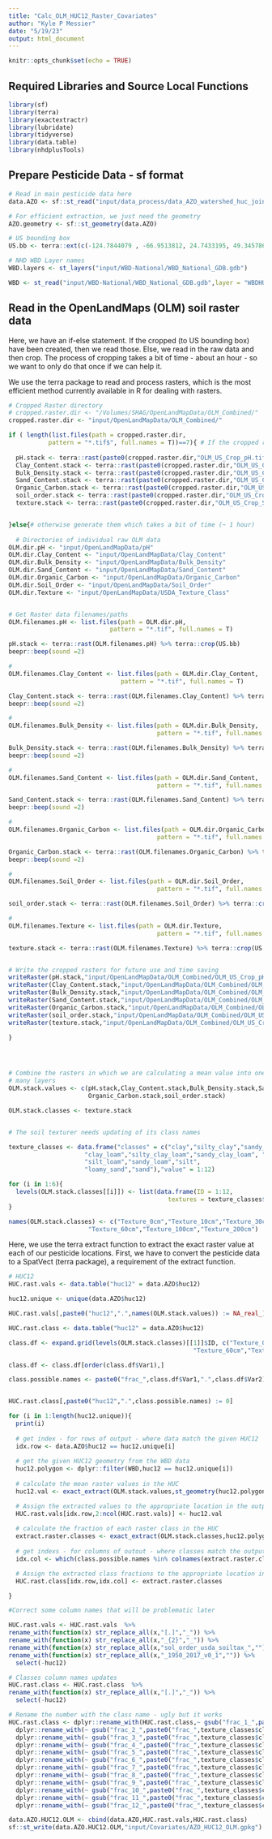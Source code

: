 ```yaml
---
title: "Calc_OLM_HUC12_Raster_Covariates"
author: "Kyle P Messier"
date: "5/19/23"
output: html_document
---
```


```r
knitr::opts_chunk$set(echo = TRUE)
```

## Required Libraries and Source Local Functions

```r

library(sf)
library(terra)
library(exactextractr)
library(lubridate)
library(tidyverse)
library(data.table)
library(nhdplusTools)


```

## Prepare Pesticide Data - sf format

```r
# Read in main pesticide data here
data.AZO <- sf::st_read("input/data_process/data_AZO_watershed_huc_join.shp")

# For efficient extraction, we just need the geometry
AZO.geometry <- sf::st_geometry(data.AZO)

# US bounding box
US.bb <- terra::ext(c(-124.7844079 , -66.9513812, 24.7433195, 49.3457868))

# NHD WBD Layer names
WBD.layers <- st_layers("input/WBD-National/WBD_National_GDB.gdb")

WBD <- st_read("input/WBD-National/WBD_National_GDB.gdb",layer = "WBDHU12")

```


## Read in the OpenLandMaps (OLM) soil raster data

Here, we have an if-else statement. If the cropped (to US bounding box) have been
created, then we read those. Else, we read in the raw data and then crop. The process
of cropping takes a bit of time - about an hour - so we want to only do that once
if we can help it. 

We use the terra package to read and process rasters, which is the most efficient
method currently available in R for dealing with rasters.

```r
# Cropped Raster directory 
# cropped.raster.dir <- "/Volumes/SHAG/OpenLandMapData/OLM_Combined/"
cropped.raster.dir <- "input/OpenLandMapData/OLM_Combined/"

if ( length(list.files(path = cropped.raster.dir,
           pattern = "*.tif$", full.names = T))==7){ # If the cropped rasters have been generated,read those in
  
  pH.stack <- terra::rast(paste0(cropped.raster.dir,"OLM_US_Crop_pH.tif"))
  Clay_Content.stack <- terra::rast(paste0(cropped.raster.dir,"OLM_US_Crop_Clay_Content.tif"))
  Bulk_Density.stack <- terra::rast(paste0(cropped.raster.dir,"OLM_US_Crop_Bulk_Density.tif"))
  Sand_Content.stack <- terra::rast(paste0(cropped.raster.dir,"OLM_US_Crop_Sand_Content.tif"))
  Organic_Carbon.stack <- terra::rast(paste0(cropped.raster.dir,"OLM_US_Crop_Organic_Carbon.tif"))
  soil_order.stack <- terra::rast(paste0(cropped.raster.dir,"OLM_US_Crop_Soil_Order.tif"))
  texture.stack <- terra::rast(paste0(cropped.raster.dir,"OLM_US_Crop_Soil_Texture_Class.tif"))


}else{# otherwise generate them which takes a bit of time (~ 1 hour)
  
  # Directories of individual raw OLM data
OLM.dir.pH <- "input/OpenLandMapData/pH"
OLM.dir.Clay_Content <- "input/OpenLandMapData/Clay_Content"
OLM.dir.Bulk_Density <- "input/OpenLandMapData/Bulk_Density"
OLM.dir.Sand_Content <- "input/OpenLandMapData/Sand_Content"
OLM.dir.Organic_Carbon <- "input/OpenLandMapData/Organic_Carbon"
OLM.dir.Soil_Order <- "input/OpenLandMapData/Soil_Order"
OLM.dir.Texture <- "input/OpenLandMapData/USDA_Texture_Class"


# Get Raster data filenames/paths
OLM.filenames.pH <- list.files(path = OLM.dir.pH,
                            pattern = "*.tif", full.names = T)

pH.stack <- terra::rast(OLM.filenames.pH) %>% terra::crop(US.bb)
beepr::beep(sound =2)

#
OLM.filenames.Clay_Content <- list.files(path = OLM.dir.Clay_Content,
                               pattern = "*.tif", full.names = T)

Clay_Content.stack <- terra::rast(OLM.filenames.Clay_Content) %>% terra::crop(US.bb)
beepr::beep(sound =2)

#
OLM.filenames.Bulk_Density <- list.files(path = OLM.dir.Bulk_Density,
                                         pattern = "*.tif", full.names = T)

Bulk_Density.stack <- terra::rast(OLM.filenames.Bulk_Density) %>% terra::crop(US.bb)
beepr::beep(sound =2)

#
OLM.filenames.Sand_Content <- list.files(path = OLM.dir.Sand_Content,
                                         pattern = "*.tif", full.names = T)

Sand_Content.stack <- terra::rast(OLM.filenames.Sand_Content) %>% terra::crop(US.bb)
beepr::beep(sound =2)

# 
OLM.filenames.Organic_Carbon <- list.files(path = OLM.dir.Organic_Carbon,
                                         pattern = "*.tif", full.names = T)

Organic_Carbon.stack <- terra::rast(OLM.filenames.Organic_Carbon) %>% terra::crop(US.bb)
beepr::beep(sound =2)

# 
OLM.filenames.Soil_Order <- list.files(path = OLM.dir.Soil_Order,
                                         pattern = "*.tif", full.names = T)

soil_order.stack <- terra::rast(OLM.filenames.Soil_Order) %>% terra::crop(US.bb)

# 
OLM.filenames.Texture <- list.files(path = OLM.dir.Texture,
                                         pattern = "*.tif", full.names = T)

texture.stack <- terra::rast(OLM.filenames.Texture) %>% terra::crop(US.bb)


# Write the cropped rasters for future use and time saving
writeRaster(pH.stack,"input/OpenLandMapData/OLM_Combined/OLM_US_Crop_pH.tif")
writeRaster(Clay_Content.stack,"input/OpenLandMapData/OLM_Combined/OLM_US_Crop_Clay_Content.tif")
writeRaster(Bulk_Density.stack,"input/OpenLandMapData/OLM_Combined/OLM_US_Crop_Bulk_Density.tif")
writeRaster(Sand_Content.stack,"input/OpenLandMapData/OLM_Combined/OLM_US_Crop_Sand_Content.tif")
writeRaster(Organic_Carbon.stack,"input/OpenLandMapData/OLM_Combined/OLM_US_Crop_Organic_Carbon.tif")
writeRaster(soil_order.stack,"input/OpenLandMapData/OLM_Combined/OLM_US_Crop_Soil_Order.tif")
writeRaster(texture.stack,"input/OpenLandMapData/OLM_Combined/OLM_US_Crop_Soil_Texture_Class.tif")

}




# Combine the rasters in which we are calculating a mean value into one raster stack with
# many layers
OLM.stack.values <- c(pH.stack,Clay_Content.stack,Bulk_Density.stack,Sand_Content.stack,
                      Organic_Carbon.stack,soil_order.stack)

OLM.stack.classes <- texture.stack


# The soil texturer needs updating of its class names

texture_classes <- data.frame("classes" = c("clay","silty_clay","sandy_clay",
                     "clay_loam","silty_clay_loam","sandy_clay_loam", "loam",
                     "silt_loam","sandy_loam","silt",
                     "loamy_sand","sand"),"value" = 1:12)

for (i in 1:6){
  levels(OLM.stack.classes[[i]]) <- list(data.frame(ID = 1:12,
                                            textures = texture_classes$classes))
}

names(OLM.stack.classes) <- c("Texture_0cm","Texture_10cm","Texture_30cm",
                      "Texture_60cm","Texture_100cm","Texture_200cm")


```

Here, we use the terra extract function to extract the exact raster value
at each of our pesticide locations. First, we have to convert the pesticide 
data to a SpatVect (terra package), a requirement of the extract function. 

```r

# HUC12
HUC.rast.vals <- data.table("huc12" = data.AZO$huc12)

huc12.unique <- unique(data.AZO$huc12)

HUC.rast.vals[,paste0("huc12",".",names(OLM.stack.values)) := NA_real_]

HUC.rast.class <- data.table("huc12" = data.AZO$huc12)

class.df <- expand.grid(levels(OLM.stack.classes)[[1]]$ID, c("Texture_0cm","Texture_10cm","Texture_30cm",
                                                   "Texture_60cm","Texture_100cm","Texture_200cm"))

class.df <- class.df[order(class.df$Var1),]

class.possible.names <- paste0("frac_",class.df$Var1,".",class.df$Var2)


HUC.rast.class[,paste0("huc12",".",class.possible.names) := 0]

for (i in 1:length(huc12.unique)){
  print(i)
  
  # get index - for rows of output - where data match the given HUC12
  idx.row <- data.AZO$huc12 == huc12.unique[i]
  
  # get the given HUC12 geometry from the WBD data
  huc12.polygon <- dplyr::filter(WBD,huc12 == huc12.unique[i])
 
  # calculate the mean raster values in the HUC
  huc12.val <- exact_extract(OLM.stack.values,st_geometry(huc12.polygon),fun = "mean", stack_apply = TRUE)

  # Assign the extracted values to the appropriate location in the output
  HUC.rast.vals[idx.row,2:ncol(HUC.rast.vals)] <- huc12.val
  
  # calculate the fraction of each raster class in the HUC
  extract.raster.classes <- exact_extract(OLM.stack.classes,huc12.polygon,fun = "frac", stack_apply = TRUE)
  
  # get indexs - for columns of outout - where classes match the output
  idx.col <- which(class.possible.names %in% colnames(extract.raster.classes))+1

  # Assign the extracted class fractions to the appropriate location in the output
  HUC.rast.class[idx.row,idx.col] <- extract.raster.classes

}

#Correct some column names that will be problematic later

HUC.rast.vals <- HUC.rast.vals  %>% 
rename_with(function(x) str_replace_all(x,"[.]","_")) %>% 
rename_with(function(x) str_replace_all(x,"_{2}","_")) %>% 
rename_with(function(x) str_replace_all(x,"sol_order_usda_soiltax_","")) %>% 
rename_with(function(x) str_replace_all(x,"_1950_2017_v0_1","")) %>%
  select(-huc12)

# Classes column names updates
HUC.rast.class <- HUC.rast.class  %>% 
rename_with(function(x) str_replace_all(x,"[.]","_")) %>% 
  select(-huc12)

# Rename the number with the class name - ugly but it works
HUC.rast.class <- dplyr::rename_with(HUC.rast.class,~ gsub("frac_1_",paste0("frac_",texture_classes$classes[1],"_"),.x,fixed = TRUE)) %>%
  dplyr::rename_with(~ gsub("frac_2_",paste0("frac_",texture_classes$classes[2],"_"),.x,fixed = TRUE)) %>%
  dplyr::rename_with(~ gsub("frac_3_",paste0("frac_",texture_classes$classes[3],"_"),.x,fixed = TRUE)) %>%
  dplyr::rename_with(~ gsub("frac_4_",paste0("frac_",texture_classes$classes[4],"_"),.x,fixed = TRUE)) %>%
  dplyr::rename_with(~ gsub("frac_5_",paste0("frac_",texture_classes$classes[5],"_"),.x,fixed = TRUE)) %>%
  dplyr::rename_with(~ gsub("frac_6_",paste0("frac_",texture_classes$classes[6],"_"),.x,fixed = TRUE)) %>%
  dplyr::rename_with(~ gsub("frac_7_",paste0("frac_",texture_classes$classes[7],"_"),.x,fixed = TRUE)) %>%
  dplyr::rename_with(~ gsub("frac_8_",paste0("frac_",texture_classes$classes[8],"_"),.x,fixed = TRUE)) %>%
  dplyr::rename_with(~ gsub("frac_9_",paste0("frac_",texture_classes$classes[9],"_"),.x,fixed = TRUE)) %>%
  dplyr::rename_with(~ gsub("frac_10_",paste0("frac_",texture_classes$classes[10],"_"),.x,fixed = TRUE)) %>%
  dplyr::rename_with(~ gsub("frac_11_",paste0("frac_",texture_classes$classes[11],"_"),.x,fixed = TRUE)) %>%
  dplyr::rename_with(~ gsub("frac_12_",paste0("frac_",texture_classes$classes[12],"_"),.x,fixed = TRUE))

```


```r

data.AZO.HUC12.OLM <- cbind(data.AZO,HUC.rast.vals,HUC.rast.class)
sf::st_write(data.AZO.HUC12.OLM,"input/Covariates/AZO_HUC12_OLM.gpkg")


```
